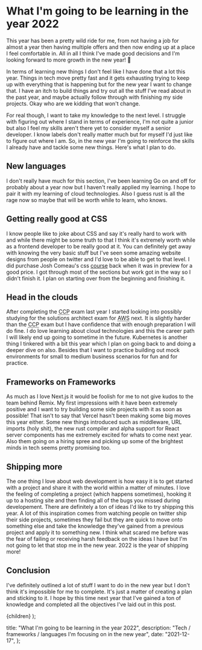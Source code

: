 
# What I'm going to be learning in the year 2022

This year has been a pretty wild ride for me, from not having a job for almost a year then having multiple offers and then now ending up at a place I feel comfortable in. All in all I think I've made good decisions
and I'm looking forward to more growth in the new year! 🚀

In terms of learning new things I don't feel like I have done that a lot this year. Things in tech move pretty fast and it gets exhausting trying to keep up with everything that is happening
but for the new year I want to change that. I have an itch to build things and try out all the stuff I've read about in the past year, and maybe actually follow through with finishing my side projects. Okay
who are we kidding that won't change.

For real though, I want to take my knowledge to the next level. I struggle with figuring out where I stand in terms of experience, I'm not quite a junior but also I feel
my skills aren't there yet to consider myself a senior developer. I know labels don't really matter much but for myself I'd just like to figure out where I am. So, in the new year I'm going to reinforce
the skills I already have and tackle some new things. Here's what I plan to do.

## New languages

I don't really have much for this section, I've been learning Go on and off for probably about a year now but I haven't really applied my learning. I hope to pair it with my learning of cloud technologies. Also I guess rust is all the rage now so maybe that will be worth while to learn, who knows.

## Getting really good at CSS

I know people like to joke about CSS and say it's really hard to work with and while there might be some truth to that I think it's extremely worth while as a frontend developer to be really good at it. You
can definitely get away with knowing the very basic stuff but I've seen some amazing website designs from people on twitter and I'd love to be able to get to that level. I did purchase Josh Comeau's css <a href="https://css-for-js.dev/" target="_blank" rel="noopener noreferrer" aria-label="Visit CSS for JS devs, opens in a new tab">course</a> back
when it was in preview for a good price. I got through most of the sections but work got in the way so I didn't finish it. I plan on starting over from the beginning and finishing it.

## Head in the clouds

After completing the <abbr title="Certified Cloud Practitioner">CCP</abbr> exam last year I started looking into possibly studying for the solutions architect exam for <abbr title="Amazon Web Services">AWS</abbr> next. It is slightly harder than the <abbr title="Certified Cloud Practitioner">CCP</abbr> exam but I have confidence that
with enough preparation I will do fine. I do love learning about cloud technologies
and this the career path I will likely end up going to sometime in the future. Kubernetes
is another thing I tinkered with a bit this year which I plan on going back to and
doing a deeper dive on also. Besides that I want to practice building out mock environments
for small to medium business scenarios for fun and for practice.

## Frameworks on Frameworks

As much as I love Next.js it would be foolish for me to not give kudos to the team behind Remix. My first impressions with it have been extremely positive and I want to try building some side projects with
it as soon as possible! That isn't to say that Vercel hasn't been making some big moves this year either. Some new things introduced such as middleware, URL imports (holy shit), the new rust compiler and alpha support for React server components
has me extremely excited for whats to come next year. Also them going on a hiring spree and picking up some of the brightest minds in tech seems pretty promising too.

## Shipping more

The one thing I love about web development is how easy it is to get started with a project and share it with the world within a matter of minutes. I love the feeling of completing a project (which happens sometimes), hooking it up to a hosting site and then finding all of the bugs you missed during developement. There are
definitely a ton of ideas I'd like to try shipping this year. A lot of this inspiration comes from watching people on twitter ship their side projects, sometimes they fail but they are quick to move onto something else and take the knowledge they've gained from a previous project
and apply it to something new. I think what scared me before was the fear of failing or receiving harsh feedback on the ideas I have but I'm not going to let that stop me in the new year. 2022 is the year of shipping more!

## Conclusion

I've definitely outlined a lot of stuff I want to do in the new year but I don't think it's impossible for me to complete. It's just a matter of creating a plan and sticking to it. I hope by this time next year that I've gained a ton of knowledge and completed all the objectives I've laid out in this post.

  <BlogLayout meta={metadata}>{children}</BlogLayout>
);

  title: "What I'm going to be learning in the year 2022",
  description: "Tech / frameworks / languages I'm focusing on in the new year",
  date: "2021-12-17",
};
